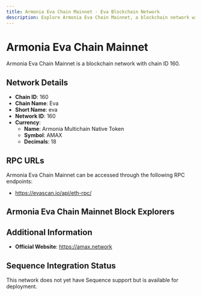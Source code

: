 ```yaml
--- 
title: Armonia Eva Chain Mainnet - Eva Blockchain Network
description: Explore Armonia Eva Chain Mainnet, a blockchain network with chain ID 160. Learn about its native currency, Armonia Multichain Native Token, and how to interact with the network.
---
```


# Armonia Eva Chain Mainnet

Armonia Eva Chain Mainnet is a blockchain network with chain ID 160.

## Network Details

- **Chain ID**: 160
- **Chain Name**: Eva
- **Short Name**: eva
- **Network ID**: 160
- **Currency**: 
  - **Name**: Armonia Multichain Native Token
  - **Symbol**: AMAX
  - **Decimals**: 18

## RPC URLs

Armonia Eva Chain Mainnet can be accessed through the following RPC endpoints:

- https://evascan.io/api/eth-rpc/

## Armonia Eva Chain Mainnet Block Explorers



## Additional Information

- **Official Website**: https://amax.network

## Sequence Integration Status

This network does not yet have Sequence support but is available for deployment.
